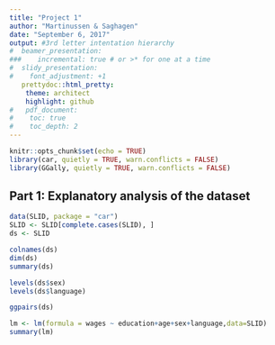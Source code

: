 ```yaml
---
title: "Project 1"
author: "Martinussen & Saghagen"
date: "September 6, 2017"
output: #3rd letter intentation hierarchy
#  beamer_presentation:
###    incremental: true # or >* for one at a time
#  slidy_presentation:
#    font_adjustment: +1  
   prettydoc::html_pretty:
    theme: architect
    highlight: github
#   pdf_document:
#    toc: true
#    toc_depth: 2
---
```


```r
knitr::opts_chunk$set(echo = TRUE)
library(car, quietly = TRUE, warn.conflicts = FALSE)
library(GGally, quietly = TRUE, warn.conflicts = FALSE)
```

## Part 1: Explanatory analysis of the dataset 

```r
data(SLID, package = "car")
SLID <- SLID[complete.cases(SLID), ]
ds <- SLID

colnames(ds)
dim(ds)
summary(ds)

levels(ds$sex)
levels(ds$language)

ggpairs(ds)

lm <- lm(formula = wages ~ education+age+sex+language,data=SLID)
summary(lm)
```

